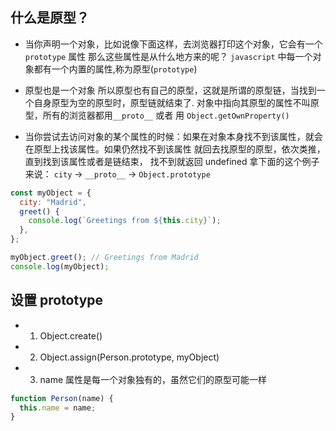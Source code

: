 ## 什么是原型？

- 当你声明一个对象，比如说像下面这样，去浏览器打印这个对象，它会有一个 `prototype` 属性
  那么这些属性是从什么地方来的呢？
  `javascript` 中每一个对象都有一个内置的属性,称为原型(`prototype`)
- 原型也是一个对象
  所以原型也有自己的原型，这就是所谓的原型链，当找到一个自身原型为空的原型时，原型链就结束了.
  对象中指向其原型的属性不叫原型，所有的浏览器都用`__proto__` 或者 用 `Object.getOwnProperty()`

- 当你尝试去访问对象的某个属性的时候：如果在对象本身找不到该属性，就会在原型上找该属性。如果仍然找不到该属性
  就回去找原型的原型，依次类推，直到找到该属性或者是链结束， 找不到就返回 undefined
  拿下面的这个例子来说： `city` -> `__proto__` -> `Object.prototype`

```js
const myObject = {
  city: "Madrid",
  greet() {
    console.log(`Greetings from ${this.city}`);
  },
};

myObject.greet(); // Greetings from Madrid
console.log(myObject);
```

## 设置 prototype

- 1. Object.create()
- 2. Object.assign(Person.prototype, myObject)
- 3. name 属性是每一个对象独有的，虽然它们的原型可能一样

```js
function Person(name) {
  this.name = name;
}
```
